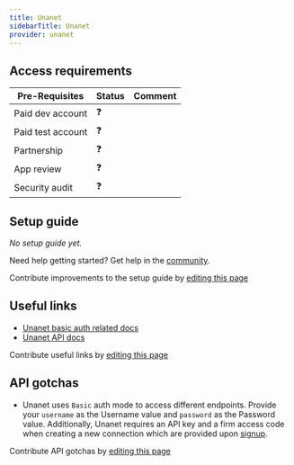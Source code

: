 ```yaml
---
title: Unanet
sidebarTitle: Unanet
provider: unanet
---
```




<Overview />
<PreBuiltTooling provider={providers[pageMetadata.provider]} />
<PreBuiltUseCases />

## Access requirements
| Pre-Requisites | Status | Comment|
| - | - | - |
| Paid dev account | ❓ |  |
| Paid test account | ❓ |  |
| Partnership | ❓ | |
| App review | ❓ |  |
| Security audit | ❓ | |


## Setup guide

_No setup guide yet._

<Tip>Need help getting started? Get help in the [community](https://nango.dev/slack).</Tip>

<Note>Contribute improvements to the setup guide by [editing this page](https://github.com/nangohq/nango/tree/master/docs-v2/integrations/all/unanet.mdx)</Note>


## Useful links

-   [Unanet basic auth related docs](https://compass.cosential.com/documentation#authentication)
-   [Unanet API docs](https://compass.cosential.com/documentation)

<Note>Contribute useful links by [editing this page](https://github.com/nangohq/nango/tree/master/docs-v2/integrations/all/unanet.mdx)</Note>

## API gotchas

- Unanet uses `Basic` auth mode to access different endpoints. Provide your `username` as the Username value and `password` as the Password value. Additionally, Unanet requires an API key and a firm access code when creating a new connection which are provided upon [signup](https://compass.cosential.com/home/start).

<Note>Contribute API gotchas by [editing this page](https://github.com/nangohq/nango/tree/master/docs-v2/integrations/all/unanet.mdx)</Note>